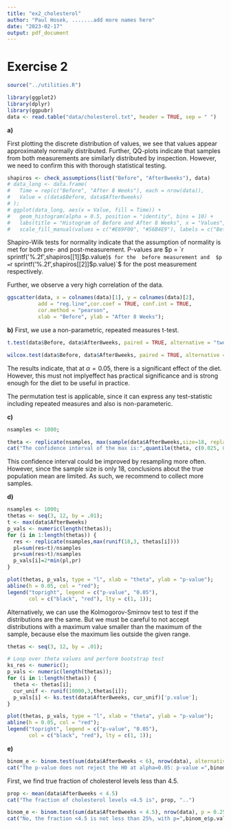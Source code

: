 ---
title: "ex2_cholesterol"
author: "Paul Hosek, .......add more names here"
date: "2023-02-17"
output: pdf_document
---

# Exercise 2

```{r, include=FALSE}
source("../utilities.R")
```

```{r}
library(ggplot2)
library(dplyr)
library(ggpubr)
data <- read.table("data/cholesterol.txt", header = TRUE, sep = " ")
```

**a)**

First plotting the discrete distribution of values, we see that values appear 
approximately normally distributed. Further, QQ-plots indicate that samples 
from both measurements are similarly distributed by inspection.
However, we need to confirm this with thorough statistical testing. 

```{r, echo=TRUE}
shapiros <- check_assumptions(list("Before", "After8weeks"), data)
# data_long <- data.frame(
#   Time = rep(c("Before", "After 8 Weeks"), each = nrow(data)),
#   Value = c(data$Before, data$After8weeks)
# );
# ggplot(data_long, aes(x = Value, fill = Time)) +
#   geom_histogram(alpha = 0.5, position = "identity", bins = 10) +
#   labs(title = "Histogram of Before and After 8 Weeks", x = "Values", y = "Frequency") +
#   scale_fill_manual(values = c("#E69F00", "#56B4E9"), labels = c("Before", "After 8 Weeks"));
```

Shapiro-Wilk tests for normality indicate that the assumption of normality
is met for both pre- and post-measurement. P-values are $p = `r sprintf('%.2f',shapiros[[1]]$p.value)`$ for the 
before measurement and  $p = `r sprintf('%.2f',shapiros[[2]]$p.value)`$ for the post measurement respectively.


Further, we observe a very high correlation of the data.
```{r, echo=TRUE}

ggscatter(data, x = colnames(data)[1], y = colnames(data)[2],
          add = "reg.line",cor.coef = TRUE, conf.int = TRUE,
          cor.method = "pearson",
          xlab = "Before", ylab = "After 8 Weeks");

```

**b)**
First, we use a non-parametric, repeated measures t-test.
```{r, echo=TRUE}
t.test(data$Before, data$After8weeks, paired = TRUE, alternative = "two.sided");
```
```{r, echo=TRUE}
wilcox.test(data$Before, data$After8weeks, paired = TRUE, alternative = "two.sided");
```

The results indicate, that at $\alpha =0.05$, there is a significant effect
of the diet. However, this must not implyeffect has practical significance and
is strong enough for the diet to be useful in practice.

The permutation test is applicable, since it can express any test-statistic
including repeated measures and also is non-parameteric.

**c)**
```{r, echo=TRUE}
nsamples <- 1000;

theta <- replicate(nsamples, max(sample(data$After8weeks,size=18, replace = TRUE)));
cat("The confidence interval of the max is:",quantile(theta, c(0.025, 0.975)),"\n");
```
This confidence interval could be improved by resampling more often.
However, since the sample size is only 18, conclusions about the true population
mean are limited. As such, we recommend to collect more samples.

**d)**
```{r, echo=TRUE}
nsamples <- 1000;
thetas <- seq(3, 12, by = .01);
t <- max(data$After8weeks)
p_vals <- numeric(length(thetas));
for (i in 1:length(thetas)) {
  res <- replicate(nsamples,max(runif(18,3, thetas[i])))
  pl=sum(res<t)/nsamples
  pr=sum(res>t)/nsamples
  p_vals[i]=2*min(pl,pr)
}

plot(thetas, p_vals, type = "l", xlab = "theta", ylab = "p-value");
abline(h = 0.05, col = "red");
legend("topright", legend = c("p-value", "0.05"),
       col = c("black", "red"), lty = c(1, 1));
```
Alternatively, we can use the Kolmogorov-Smirnov test to test if 
the distributions are the same. But we must be careful to not accept
distributions with a maximum value smaller than the maximum of the sample,
because else the maximum lies outside the given range.
```{r, echo=TRUE, console=FALSE}
thetas <- seq(3, 12, by = .01);

# Loop over theta values and perform bootstrap test
ks_res <- numeric();
p_vals <- numeric(length(thetas));
for (i in 1:length(thetas)) {
  theta <- thetas[i];
  cur_unif <- runif(10000,3,thetas[i]);
  p_vals[i] <- ks.test(data$After8weeks, cur_unif)['p.value'];
}

```

```{r, echo=FALSE, console=FALSE}
plot(thetas, p_vals, type = "l", xlab = "theta", ylab = "p-value");
abline(h = 0.05, col = "red");
legend("topright", legend = c("p-value", "0.05"),
       col = c("black", "red"), lty = c(1, 1));

```
**e)**

```{r, echo=TRUE}
binom_e <- binom.test(sum(data$After8weeks < 6), nrow(data), alternative = "less")
cat("The p-value does not reject the H0 at alpha=0.05: p-value =",binom_e$p.value)
```
First, we find true fraction of cholesterol levels less than 4.5. 
```{r, echo=TRUE}
prop <- mean(data$After8weeks < 4.5)
cat("The fraction of cholesterol levels <4.5 is", prop, "..")

```

```{r, echo=TRUE}
binom_e <- binom.test(sum(data$After8weeks < 4.5), nrow(data), p = 0.25, alternative = "less")
cat("No, the fraction <4.5 is not less than 25%, with p=",binom_e$p.value)
```